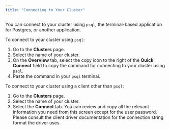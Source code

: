 ```yaml
---
title: "Connecting to Your Cluster"
---
```

You can connect to your cluster using `psql`, the terminal-based application for Postgres, or another application.

To connect to your cluster using `psql`:  
1. Go to the **Clusters** page.
2. Select the name of your cluster. 
3. On the **Overview** tab, select the copy icon to the right of the **Quick Connect** field to copy the command for connecting to your cluster using `psql`. 
4. Paste the command in your `psql` terminal. 

To connect to your cluster using a client other than `psql`:
1. Go to the **Clusters** page.
2. Select the name of your cluster. 
3. Select the **Connect** tab. You can review and copy all the relevant information you need from this screen except for the user password. Please consult the client driver documentation for the connection string format the driver uses.  
